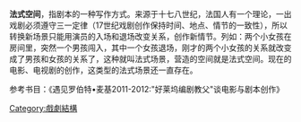 {{multiple issues|
{{copyedit|time=2014-12-11T14:45:38+00:00}}
{{expand|time=2014-12-11T14:45:38+00:00}}
{{expert|time=2014-12-11T14:45:38+00:00}}
{{unreferenced|time=2014-12-11T14:45:38+00:00}}
}}
'''法式空间'''，指剧本的一种写作方式。来源于十七八世纪，法国人有一个理论，一出戏剧必须遵守三一定律（17世纪戏剧创作保持时间、地点、情节的一致性），所以转换新场景只能用演员的入场和退场改变关系，创作新情节。列如：两个小女孩在房间里，突然一个男孩闯入，其中一个女孩退场，刚才的两个小女孩的关系就改变成了男孩和女孩的关系了，这种就叫法式场景，营造的空间就是法式空间。现在的电影、电视剧的创作，这类型的法式场景还一直存在。
 
参考书目：《遇见罗伯特•麦基2011-2012:"好莱坞编剧教父"谈电影与剧本创作》

[[Category:戲劇結構|Category:戲劇結構]]